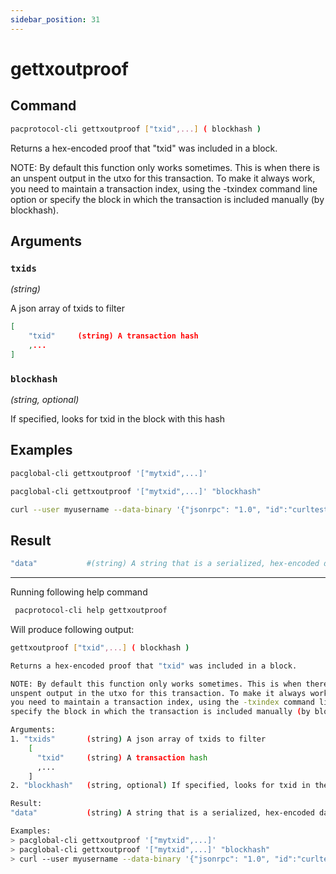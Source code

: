 ```yaml
---
sidebar_position: 31
---
```


# gettxoutproof
## Command

```bash
pacprotocol-cli gettxoutproof ["txid",...] ( blockhash )
```

Returns a hex-encoded proof that "txid" was included in a block.

NOTE: By default this function only works sometimes. This is when there is an
unspent output in the utxo for this transaction. To make it always work,
you need to maintain a transaction index, using the -txindex command line option or
specify the block in which the transaction is included manually (by blockhash).



## Arguments

### `txids` 
*(string)*

A json array of txids to filter
    


```json
[
    "txid"     (string) A transaction hash
    ,...
]
```



### `blockhash` 
*(string, optional)*

If specified, looks for txid in the block with this hash


## Examples
```bash
pacglobal-cli gettxoutproof '["mytxid",...]'
```

```bash
pacglobal-cli gettxoutproof '["mytxid",...]' "blockhash"
```

```bash
curl --user myusername --data-binary '{"jsonrpc": "1.0", "id":"curltest", "method": "gettxoutproof", "params": [["mytxid",...], "blockhash"] }' -H 'content-type: text/plain;' http://127.0.0.1:1111/
```
## Result
```bash
"data"           #(string) A string that is a serialized, hex-encoded data for the proof.
```


___

Running following help command
```bash
 pacprotocol-cli help gettxoutproof
```
Will produce following output:


```bash
gettxoutproof ["txid",...] ( blockhash )

Returns a hex-encoded proof that "txid" was included in a block.

NOTE: By default this function only works sometimes. This is when there is an
unspent output in the utxo for this transaction. To make it always work,
you need to maintain a transaction index, using the -txindex command line option or
specify the block in which the transaction is included manually (by blockhash).

Arguments:
1. "txids"       (string) A json array of txids to filter
    [
      "txid"     (string) A transaction hash
      ,...
    ]
2. "blockhash"   (string, optional) If specified, looks for txid in the block with this hash

Result:
"data"           (string) A string that is a serialized, hex-encoded data for the proof.

Examples:
> pacglobal-cli gettxoutproof '["mytxid",...]'
> pacglobal-cli gettxoutproof '["mytxid",...]' "blockhash"
> curl --user myusername --data-binary '{"jsonrpc": "1.0", "id":"curltest", "method": "gettxoutproof", "params": [["mytxid",...], "blockhash"] }' -H 'content-type: text/plain;' http://127.0.0.1:1111/

```

